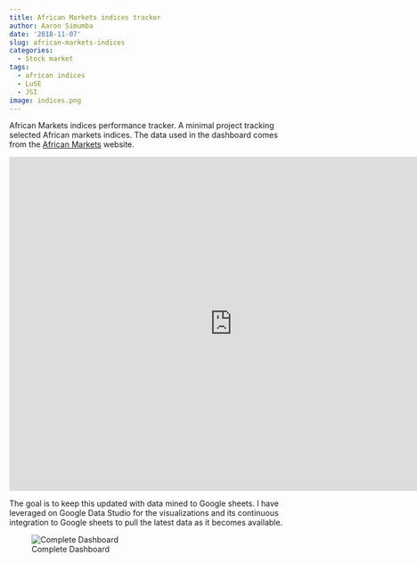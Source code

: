 ```yaml
---
title: African Markets indices tracker
author: Aaron Simumba
date: '2018-11-07'
slug: african-markets-indices
categories:
  - Stock market
tags:
  - african indices
  - LuSE
  - JSI
image: indices.png
---
```



African Markets indices performance tracker.
A minimal project tracking selected African markets indices. The data used in the dashboard comes from the [African Markets](https://www.african-markets.com/en/) website.


<iframe width="800" height="600" src="https://datastudio.google.com/embed/reporting/1EkIf3HbqrihSiUbMU27YrZODYGk6n61f/page/Afub" frameborder="0" style="border:0" allowfullscreen  allowtransparency></iframe>

The goal is to keep this updated with data mined to Google sheets. I have leveraged on Google Data Studio for the visualizations and its continuous integration to Google sheets to pull the latest data as it becomes available.

![Complete Dashboard](indices.png)

